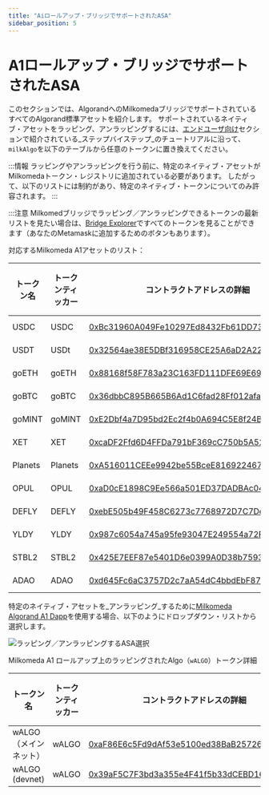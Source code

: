 ```yaml
---
title: "Aiロールアップ・ブリッジでサポートされたASA"
sidebar_position: 5
---
```



# A1ロールアップ・ブリッジでサポートされたASA

このセクションでは、AlgorandへのMilkomedaブリッジでサポートされているすべてのAlgorand標準アセットを紹介します。 サポートされているネイティブ・アセットをラッピング、アンラッピングするには、[エンドユーザ向け](./)セクションで紹介されている_ステップバイステップ_のチュートリアルに沿って、`milkAlgo`を以下のテーブルから任意のトークンに置き換えてください。

:::情報
ラッピングやアンラッピングを行う前に、特定のネイティブ・アセットがMilkomedaトークン・レジストリに追加されている必要があります。 したがって、以下のリストには制約があり、特定のネイティブ・トークンについてのみ許容されます。
:::

:::注意
Milkomedブリッジでラッピング／アンラッピングできるトークンの最新リストを見たい場合は、[Bridge Explorer](https://bridge-explorer.milkomeda.com/algorand-mainnet/tokens)ですべてのトークンを見ることができます（あなたのMetamaskに追加するためのボタンもあります）。

対応するMilkomeda A1アセットのリスト：

| トークン名   | トークンティッカー | コントラクトアドレスの詳細                                                                                                                                              | トークンの種類 |
| ------- | --------- | ---------------------------------------------------------------------------------------------------------------------------------------------------------- | ------- |
| USDC    | USDC      | [0xBc31960A049Fe10297Ed8432Fb61DD734fEAd4ea](https://explorer-mainnet-algorand-rollup.a1.milkomeda.com/address/0xBc31960A049Fe10297Ed8432Fb61DD734fEAd4ea) | ERC-20  |
| USDT    | USDt      | [0x32564ae38E5DBf316958CE25A6aD2A2249EbCc2D](https://explorer-mainnet-algorand-rollup.a1.milkomeda.com/address/0x32564ae38E5DBf316958CE25A6aD2A2249EbCc2D) | ERC-20  |
| goETH   | goETH     | [0x88168f58F783a23C163FD111DFE69E69BA2947B4](https://explorer-mainnet-algorand-rollup.a1.milkomeda.com/address/0x88168f58F783a23C163FD111DFE69E69BA2947B4) | ERC-20  |
| goBTC   | goBTC     | [0x36dbbC895B665B6Ad1C6fad28Ff012afaEb54E4C](https://explorer-mainnet-algorand-rollup.a1.milkomeda.com/address/0x36dbbC895B665B6Ad1C6fad28Ff012afaEb54E4C) | ERC-20  |
| goMINT  | goMINT    | [0xE2Dbf4a7D95bd2Ec2f4b0A694C5E8f24B34Ac6D8](https://explorer-mainnet-algorand-rollup.a1.milkomeda.com/address/0xE2Dbf4a7D95bd2Ec2f4b0A694C5E8f24B34Ac6D8) | ERC-20  |
| XET     | XET       | [0xcaDF2Ffd6D4FFDa791bF369cC750b5A52207026E](https://explorer-mainnet-algorand-rollup.a1.milkomeda.com/address/0xcaDF2Ffd6D4FFDa791bF369cC750b5A52207026E) | ERC-20  |
| Planets | Planets   | [0xA516011CEEe9942be55BceE816922467f898F365](https://explorer-mainnet-algorand-rollup.a1.milkomeda.com/address/0xA516011CEEe9942be55BceE816922467f898F365) | ERC-20  |
| OPUL    | OPUL      | [0xaD0cE1898C9Ee566a501ED37DADBAc04d68C2C93](https://explorer-mainnet-algorand-rollup.a1.milkomeda.com/address/0xaD0cE1898C9Ee566a501ED37DADBAc04d68C2C93) | ERC-20  |
| DEFLY   | DEFLY     | [0xebE505b49F458C6273c7768972D7C7DeE840ff73](https://explorer-mainnet-algorand-rollup.a1.milkomeda.com/address/0xebE505b49F458C6273c7768972D7C7DeE840ff73) | ERC-20  |
| YLDY    | YLDY      | [0x987c6054a745a95fe93047E249554a72FcdCB9D](https://explorer-mainnet-algorand-rollup.a1.milkomeda.com/address/0x987c6054a745a95fe93047E2495584a72FcdCB9D)  | ERC-20  |
| STBL2   | STBL2     | [0x425E7EEF87e5401D6e0399A0D38b7593b4B2B7De](https://explorer-mainnet-algorand-rollup.a1.milkomeda.com/address/0x425E7EEF87e5401D6e0399A0D38b7593b4B2B7De) | ERC-20  |
| ADAO    | ADAO      | [0xd645Fc6aC3757D2c7aA54dC4bbdEbF87ff3CDe3f](https://explorer-mainnet-algorand-rollup.a1.milkomeda.com/address/0xd645Fc6aC3757D2c7aA54dC4bbdEbF87ff3CDe3f) | ERC-20  |

特定のネイティブ・アセットを_アンラッピング_するために[Milkomeda Algorand A1 Dapp](https://algorand-bridge-dev.milkomeda.com/)を使用する場合、以下のようにドロップダウン・リストから選択します。

<img className="img-full" src={asaInTokenRegistry} alt="ラッピング／アンラッピングするASA選択" />

Milkomeda A1 ロールアップ上のラッピングされたAlgo（`wALGO`）トークン詳細

| トークン名          | トークンティッカー | コントラクトアドレスの詳細                                                                                                                                              | トークンの種類 |
| -------------- | --------- | ---------------------------------------------------------------------------------------------------------------------------------------------------------- | ------- |
| wALGO（メインネット）  | wALGO     | [0xaF86E6c5Fd9dAf53e5100ed38BaB2572609fCA27](https://explorer-mainnet-algorand-rollup.a1.milkomeda.com/address/0xaF86E6c5Fd9dAf53e5100ed38BaB2572609fCA27) | ERC-20  |
| wALGO (devnet) | wALGO     | [0x39aF5C7F3bd3a355e4F41f5b33dCEBD1681e4D3e](https://explorer-devnet-algorand-rollup.a1.milkomeda.com/address/0x39aF5C7F3bd3a355e4F41f5b33dCEBD1681e4D3e)  | ERC-20  |
